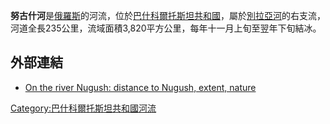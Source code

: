 '''努古什河'''是[[俄羅斯|俄羅斯]]的河流，位於[[巴什科爾托斯坦共和國|巴什科爾托斯坦共和國]]，屬於[[别拉亚河_(卡马河支流)|別拉亞河]]的右支流，河道全長235公里，流域面積3,820平方公里，每年十一月上旬至翌年下旬結冰。

==外部連結==
* [https://web.archive.org/web/20120402120447/http://mageric-str.ru/index.php?m=det&ret=&cid=300 On the river Nugush: distance to Nugush, extent, nature]

{{coord|53|04|32|N|55|59|43|E|source:kolossus-ruwiki|display=title}}

[[Category:巴什科爾托斯坦共和國河流|Category:巴什科爾托斯坦共和國河流]]

{{Russia-geo-stub}}